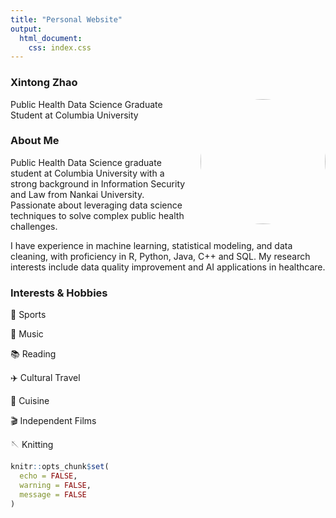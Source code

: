 ```yaml
---
title: "Personal Website"
output: 
  html_document:
    css: index.css
---
```


### Xintong Zhao

<img src="images/profile.jpg" style="width:200px; border-radius:50%; float:right; margin-left:20px;">

Public Health Data Science Graduate Student at Columbia University

### About Me

Public Health Data Science graduate student at Columbia University with a strong background in Information Security and Law from Nankai University. Passionate about leveraging data science techniques to solve complex public health challenges.

I have experience in machine learning, statistical modeling, and data cleaning, with proficiency in R, Python, Java, C++ and SQL. My research interests include data quality improvement and AI applications in healthcare.

### Interests & Hobbies

🏃 Sports

🎵 Music 

📚 Reading 

✈️ Cultural Travel 

🍳 Cuisine  

🎬 Independent Films  

🪡 Knitting


```r
knitr::opts_chunk$set(
  echo = FALSE, 
  warning = FALSE, 
  message = FALSE
)
```